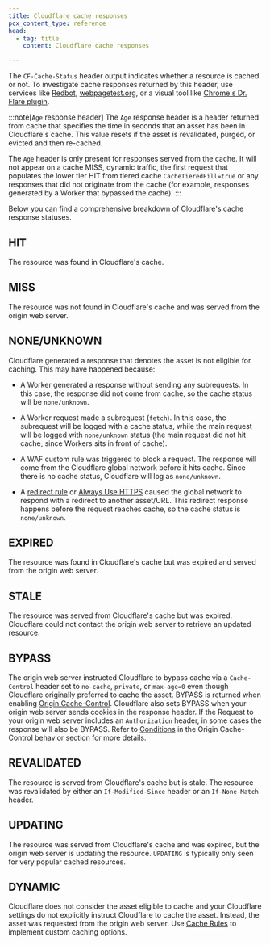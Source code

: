 ```yaml
---
title: Cloudflare cache responses
pcx_content_type: reference
head:
  - tag: title
    content: Cloudflare cache responses

---
```


The `CF-Cache-Status` header output indicates whether a resource is cached or not. To investigate cache responses returned by this header, use services like [Redbot](https://redbot.org/), [webpagetest.org](http://www.webpagetest.org/), or a visual tool like [Chrome's Dr. Flare plugin](https://community.cloudflare.com/t/community-tip-dr-flare-debug-tool-for-cloudflare-chrome-extension/110166).

:::note[`Age` response header]
The `Age` response header is a header returned from cache that specifies the time in seconds that an asset has been in Cloudflare's cache. This value resets if the asset is revalidated, purged, or evicted and then re-cached.

The `Age` header is only present for responses served from the cache. It will not appear on a cache MISS, dynamic traffic, the first request that populates the lower tier HIT from tiered cache `CacheTieredFill=true` or any responses that did not originate from the cache (for example, responses generated by a Worker that bypassed the cache).
:::

Below you can find a comprehensive breakdown of Cloudflare's cache response statuses.

## HIT

The resource was found in Cloudflare's cache.

## MISS

The resource was not found in Cloudflare's cache and was served from the origin web server.

## NONE/UNKNOWN

Cloudflare generated a response that denotes the asset is not eligible for caching. This may have happened because:

* A Worker generated a response without sending any subrequests. In this case, the response did not come from cache, so the cache status will be `none/unknown`.

* A Worker request made a subrequest (`fetch`). In this case, the subrequest will be logged with a cache status, while the main request will be logged with `none/unknown` status (the main request did not hit cache, since Workers sits in front of cache).

* A WAF custom rule was triggered to block a request. The response will come from the Cloudflare global network before it hits cache. Since there is no cache status, Cloudflare will log as `none/unknown`.

* A [redirect rule](/rules/url-forwarding/) or [Always Use HTTPS](/ssl/edge-certificates/additional-options/always-use-https/) caused the global network to respond with a redirect to another asset/URL. This redirect response happens before the request reaches cache, so the cache status is `none/unknown`.

## EXPIRED

The resource was found in Cloudflare's cache but was expired and served from the origin web server.

## STALE

The resource was served from Cloudflare's cache but was expired. Cloudflare could not contact the origin web server to retrieve an updated resource.

## BYPASS

The origin web server instructed Cloudflare to bypass cache via a `Cache-Control` header set to `no-cache`, `private`, or `max-age=0` even though Cloudflare originally preferred to cache the asset. BYPASS is returned when enabling [Origin Cache-Control](/cache/concepts/cache-control/). Cloudflare also sets BYPASS when your origin web server sends cookies in the response header. If the Request to your origin web server includes an `Authorization` header, in some cases the response will also be BYPASS. Refer to [Conditions](/cache/concepts/cache-control/#conditions) in the Origin Cache-Control behavior section for more details.

## REVALIDATED

The resource is served from Cloudflare's cache but is stale. The resource was revalidated by either an `If-Modified-Since` header or an `If-None-Match` header.

## UPDATING

The resource was served from Cloudflare's cache and was expired, but the origin web server is updating the resource. `UPDATING` is typically only seen for very popular cached resources.

## DYNAMIC

Cloudflare does not consider the asset eligible to cache and your Cloudflare settings do not explicitly instruct Cloudflare to cache the asset. Instead, the asset was requested from the origin web server. Use [Cache Rules](/cache/how-to/cache-rules/) to implement custom caching options.
